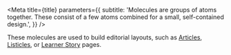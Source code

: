 
<Meta
  title={title}
  parameters={{
    subtitle:
      'Molecules are groups of atoms together. These consist of a few atoms combined for a small, self-contained design.',
  }}
/>

These molecules are used to build editorial layouts, such as [Articles](https://www.codecademy.com/resources/editorials/test-article), [Listicles](https://www.codecademy.com/resources/editorials/test-listicle), or [Learner Story](https://www.codecademy.com/learner-stories/data-science/1ogiwGOCDJNRTHczbLsyn8) pages.

<TableOfContents />
